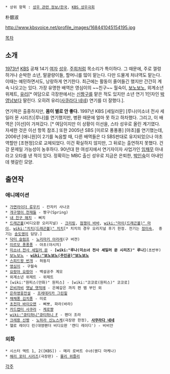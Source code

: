  * 상위 항목 : [[성우 관련 정보/한국]], [[KBS 성우극회]]

朴銀淑

http://www.kbsvoice.net/profile_images/168441045154195.jpg

[[목차]]
== 소개 ==
[[1973년]] [[KBS]] 공채 14기 [[여자]] [[성우]]. [[주희]]처럼 목소리가 특이하다. 그 때문에, 주로 껄렁하거나 순박한 소년, 말괄량이들, 할머니를 많이 맡는다. 다만 드물게 처녀역도 맡는다. 이때는 예민하면서도, 낭랑하게 연기한다. 최근에는 활동이 줄어들긴 했지만 간간히 계속 나오고는 있다. 가장 유명한 배역은 영심이의 ~~친구~~ 월숙이, [[보노보노(주인공)|보노보노]], 외계소년 위제트, [[사쿠라다 네네|유리]][* 여담으로 극장판에서는 [[신짱구]]를 맡은 적도 있지만 소년 연기 1인자인 [[박영남]]보다 딸린다. 오히려 유리([[사쿠라다 네네]]) 연기를 더 잘했다.]. 

연기력은 출중하지만, '''몸이 별로 안 좋다.''' 1997년 KBS [세일러문] [루나(미소녀 전사 세일러 문 시리즈)|루나]를 연기했지만, 병환 때문에 얼마 못 하고 하차했다. 그리고, 이 배역은 [이선]이 가져갔다. [* 여담이지만 이 상황이 이선을, 스타 성우로 올린 계기였다. 자세한 것은 이선 항목 참조.] 또한 2005년 SBS [미르모 퐁퐁퐁] [야초]를 연기했는데, 2006년 [애니원]이 2기를 녹음할 때, 다른 배역들은 다 SBS판대로 유지되었으나 야초 역할만 [조현정]으로 교체되었다. 이건 확실하지 않지만, 그 뒤로는 출연하지 못했다. 건강 문제일 가능성이 농후하다. 90년대 한 여성지에서 연기자이자 사업가인 [[임채무]] 아내라고 오타를 낸 적이 있다. 정확히는 MBC 출신 성우로 지금은 은퇴한, [http://www.mbcvoice.net/profile/profile_main.php?pageMode=viewProfile&pMode=&uid=45&now_page=2&sortMode=2&searchCategory=&searchWord= 박인숙]이 아내인데 헷갈린 모양.

== 출연작 ==
=== 애니메이션 ===
 * [[가면라이더 류우키]] - 칸자키 사나코
 * [[개구쟁이 천재들]] - 짱구(Spring)
 * [[내 친구 해치]] - 삐치
 * [[드래곤볼]](비디오판 오리지널) - [[크리링]], [[점쟁이 바바]], [[wiki:"마이(드래곤볼)" 마이]], [[wiki:"치치(드래곤볼)" 치치]][* 치치의 경우 오리지널 후기 한정. 전기는 [[정미숙]],  중기는 [[송도영]]이 담당.]
 * [[닥터 슬럼프]] - [[노리마키 아라레]](구 버젼)
 * [[미르모 퐁퐁퐁]] - 야초(야시치)
 * [[미소녀 전사 세일러 문]] - '''[wiki:"루나(미소녀 전사 세일러 문 시리즈)" 루나]'''(초반부) 
 * [[보노보노]] - '''[[wiki:"보노보노(주인공)"보노보노]]'''
 * [[스피드왕 번개]] - 허둥지
 * [[영심이]] - 구월숙
 * [[요랑아 요랑아]] - 백설공주 계모
 * 외계소년 위제트 - 위제트
 * [wiki:"원피스(만화)" 원피스] - [wiki:"코코로(원피스)" 코코로]
 * [[은비까비]] [[옛날 옛적에]] - 은혜갚은 까치 편 뱀 부인 외
 * [[은하영웅전설]] - [[프레데리카 그린힐]]
 * [[채채퐁 김치퐁]] - 미로
 * [[초전자 바이오맨]] - 삐뽀, 파라(바라)
 * [[카드캡터 사쿠라]] - [[케로쨩]]
 * [[wiki:"큐티하니"큐티하니 F]] - 팬더 조라
 * [[크레용 신짱]] - [[노하라 신노스케]](극장판 한정), '''[[사쿠라다 네네]]'''
 * 헬로 레이디 린(대영팬더 비디오판 '캔디 레이디') - 비비안
=== 외화 ===
 * 시스터 액트 1, 2([KBS]) - 메리 로버트 수녀(웬디 마케나)
 * [[해리 포터 시리즈]](극장판) - [[몰리 위즐리]]

[[각주]]
